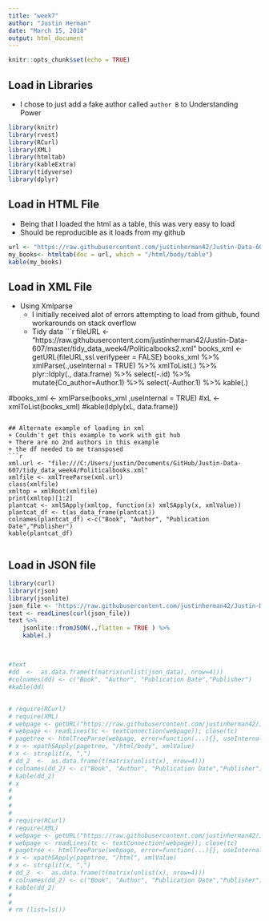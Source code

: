 ```yaml
---
title: "week7"
author: "Justin Herman"
date: "March 15, 2018"
output: html_document
---
```


```r
knitr::opts_chunk$set(echo = TRUE)
```

## Load in Libraries
+ I chose to just add a fake author called ``author B`` to Understanding Power

```r
library(knitr)
library(rvest)
library(RCurl)
library(XML)
library(htmltab)
library(kableExtra)
library(tidyverse)
library(dplyr)
```

## Load in HTML File
+ Being that I loaded the html as a table, this was very easy to load
+ Should be reproducible as it loads from my github
```r
url <- "https://raw.githubusercontent.com/justinherman42/Justin-Data-607/master/tidy_data_week4/Politicalbooks.html"
my_books<- htmltab(doc = url, which = "/html/body/table")
kable(my_books)

```

## Load in XML File
+ Using Xmlparse
    + I initially received alot of errors attempting to load from github, found workarounds on stack overflow
    + Tidy data 
```r
fileURL <- "https://raw.githubusercontent.com/justinherman42/Justin-Data-607/master/tidy_data_week4/Politicalbooks2.xml"
books_xml <- getURL(fileURL,ssl.verifypeer = FALSE)
books_xml %>% 
    xmlParse(.,useInternal = TRUE) %>% 
    xmlToList(.) %>%  
    plyr::ldply(., data.frame) %>% 
    select(-.id) %>%
    mutate(Co_author=Author.1) %>%
    select(-Author.1) %>% 
    kable(.)

#books_xml <- xmlParse(books_xml ,useInternal = TRUE)
#xL <- xmlToList(books_xml)
#kable(ldply(xL, data.frame))
```

## Alternate example of loading in xml
+ Couldn't get this example to work with git hub
+ There are no 2nd authors in this example
+ the df needed to me transposed 
```r
xml.url <- "file:///C:/Users/justin/Documents/GitHub/Justin-Data-607/tidy_data_week4/Politicalbooks.xml"
xmlfile <- xmlTreeParse(xml.url)
class(xmlfile)
xmltop = xmlRoot(xmlfile)
print(xmltop)[1:2]
plantcat <- xmlSApply(xmltop, function(x) xmlSApply(x, xmlValue))
plantcat_df <- t(as_data_frame(plantcat))
colnames(plantcat_df) <-c("Book", "Author", "Publication Date","Publisher")
kable(plantcat_df)


```

## Load in JSON file
```r
library(curl)
library(rjson)
library(jsonlite)
json_file <- 'https://raw.githubusercontent.com/justinherman42/Justin-Data-607/master/tidy_data_week4/Politicalbooks.json'
text <- readLines(curl(json_file))
text %>% 
    jsonlite::fromJSON(.,flatten = TRUE ) %>% 
    kable(.)
    


#text
#dd  <-  as.data.frame(t(matrix(unlist(json_data), nrow=4)))
#colnames(dd) <- c("Book", "Author", "Publication Date","Publisher")
#kable(dd)
```

## 
```r
# require(RCurl)
# require(XML)
# webpage <- getURL("https://raw.githubusercontent.com/justinherman42/Justin-Data-607/master/tidy_data_week4/Politicalbooks.xml")
# webpage <- readLines(tc <- textConnection(webpage)); close(tc)
# pagetree <- htmlTreeParse(webpage, error=function(...){}, useInternalNodes = TRUE)
# x <- xpathSApply(pagetree, "/html/body", xmlValue)  
# x <- strsplit(x, ",")
# dd_2  <-  as.data.frame(t(matrix(unlist(x), nrow=4)))
# colnames(dd_2) <- c("Book", "Author", "Publication Date","Publisher")
# kable(dd_2)
# x
# 
# 
# 
# 
# require(RCurl)
# require(XML)
# webpage <- getURL("https://raw.githubusercontent.com/justinherman42/Justin-Data-607/master/tidy_data_week4/Politicalbooks2.xml")
# webpage <- readLines(tc <- textConnection(webpage)); close(tc)
# pagetree <- htmlTreeParse(webpage, error=function(...){}, useInternalNodes = TRUE)
# x <- xpathSApply(pagetree, "/html", xmlValue)  
# x <- strsplit(x, ",")
# dd_2  <-  as.data.frame(t(matrix(unlist(x), nrow=4)))
# colnames(dd_2) <- c("Book", "Author", "Publication Date","Publisher")
# kable(dd_2)
# 
# 
# rm (list=ls())




```
